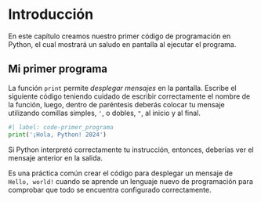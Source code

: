 # Introducción

En este capítulo creamos nuestro primer código de programación en Python, el cual mostrará un saludo en pantalla al ejecutar el programa.

## Mi primer programa

La función ```print``` permite *desplegar mensajes* en la pantalla. Escribe el siguiente código teniendo cuidado de escribir correctamente el nombre de la función, luego, dentro de paréntesis deberás colocar tu mensaje utilizando comillas simples, ``'``, o dobles, ``"``, al inicio
y al final.

```python
#| label: code-primer_programa
print('¡Hola, Python! 2024')
```

Si Python interpretó correctamente tu instrucción, entonces, deberías ver el mensaje anterior en la salida.

::: {.callout-note}
Es una práctica común crear el código para desplegar un mensaje de ```Hello, world!``` cuando se aprende un lenguaje nuevo de programación para comprobar que todo se encuentra configurado correctamente.
:::

